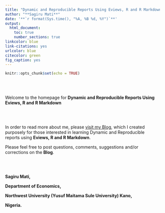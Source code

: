```yaml
---
title: "Dynamic and Reproducible Reports Using Eviews, R and R Markdown"
author: "**Sagiru Mati**"
date: '**`r format(Sys.time(), "%A, %B %d, %Y")`**'
output: 
  html_document:
    toc: true
    number_sections: true
linkcolor: blue
link-citations: yes
urlcolor: blue
citecolor: green
fig_caption: yes
---
```


```r
knitr::opts_chunk$set(echo = TRUE)
```

<br><br>



Welcome to the homepage for __Dynamic and Reproducible Reports Using Eviews, R and R Markdown__

<br><br>

In order to read more about me, please  [visit my Blog](https:smatiacademy.blogspot.com), which I created purposely for those interested in learning Dynamic and Reproducible reports using __Eviews, R and R Markdown__.

Please feel free to post questions, comments, suggestions and/or corrections on the __Blog__.


<br><br>


__Sagiru Mati,__ 

__Department of Economics,__

__Northwest University (Yusuf Maitama Sule University) Kano,__

__Nigeria.__
